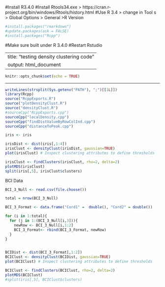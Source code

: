 
#Install R3.4.0
#Install Rtools34.exe > https://cran.r-project.org/bin/windows/Rtools/history.html
#Use R 3.4 > change in Tool s > Global Options > General >R Version
```{r}
#install.packages("rmarkdown")
#update.packages(ask = FALSE)
#install.packages("Rcpp")


```
#Make sure built under R 3.4.0
#Restart Rstudio


---
title: "testing density clustering code"
output: html_document
---

```{r setup, include=FALSE}
knitr::opts_chunk$set(echo = TRUE)
```



----------------------------------------------------------------------------------

```{r}

writeLines(strsplit(Sys.getenv("PATH"), ";")[[1L]])
library(Rcpp)
source("RcppExports.R")
source("plotDensityClust.R")
source("densityClust.R")
#sourceCpp("RcppExports.cpp")
sourceCpp("localDensity.cpp")
sourceCpp("findDistValueByRowColInd.cpp")
sourceCpp("distanceToPeak.cpp")
```


```{r}
iris <- iris

irisDist <- dist(iris[,1:4])
irisClust <- densityClust(irisDist, gaussian=TRUE)
plot(irisClust) # Inspect clustering attributes to define thresholds

irisClust <- findClusters(irisClust, rho=2, delta=2)
plotMDS(irisClust)
split(iris[,5], irisClust$clusters)
```

BCI Data


```{r}
BCI_3_Null <- read.csv(file.choose())
```


```{r}

total = nrow(BCI_3_Null)

BCI_3_Format <- data.frame("Cord1" =  double(), "Cord2" = double())

for (i in 1:total){
  for (j in 1:(BCI_3_Null[i,3])){
    newRow <- BCI_3_Null[i,1:2]
    BCI_3_Format<- rbind(BCI_3_Format, newRow)
  }
}
    
```





```{r}

BCIDist <- dist(BCI_3_Format[,1:2])
BCIClust <- densityClust(BCIDist, gaussian=TRUE)
plot(BCIClust) # Inspect clustering attributes to define thresholds

BCIClust <- findClusters(BCIClust, rho=2, delta=2)
plotMDS(BCIClust)
#split(iris[,5], BCIClust$clusters)



```



